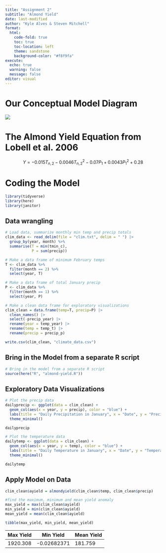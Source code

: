 ```yaml
---
title: "Assignment 2"
subtitle: "Almond Yield"
date: last-modified
author: "Kyle Alves & Steven Mitchell"
format: 
  html:
    code-fold: true
    toc: true
    toc-location: left
    theme: sandstone
    background-color: "#f8f9fa"
execute:
  echo: true
  warning: false
  message: false
editor: visual
---
```


# Our Conceptual Model Diagram

![](diagram.png)

# The Almond Yield Equation from Lobell et al. 2006

$$
Y = -0.015T_{n,2} - 0.0046T^{2}_{n,2} - 0.07P_{1} + 0.0043P^{2}_{1} + 0.28
$$

# Coding the Model

```r
library(tidyverse)
library(here)
library(janitor)
```

## Data wrangling

```r
# Load data, summarize monthly min temp and precip totals
clim_data <- read_delim(file = "clim.txt", delim = " ") |>
  group_by(year, month) %>%
  summarise(T = min(tmin_c),
            P = sum(precip))

# Make a data frame of minimum February temps
T <- clim_data %>% 
  filter(month == 2) %>% 
  select(year, T)

# Make a data frame of total January precip
P <- clim_data %>%
  filter(month == 1) %>% 
  select(year, P)
```

```r
# Make a clean data frame for exploratory visualizations
clim_clean = data.frame(temp=T, precip=P) |>
  clean_names() |>
  select(-precip_year) |>
  rename(year = temp_year) |>
  rename(temp = temp_t) |>
  rename(precip = precip_p)

write.csv(clim_clean, "climate_data.csv")
```

## Bring in the Model from a separate R script

```r
# Bring in the model from a separate R script
source(here("R", "almond-yield.R"))
```

## Exploratory Data Visualizations

```r
# Plot the precip data
dailyprecip <- ggplot(data = clim_clean) +
  geom_col(aes(x = year, y = precip), color = "blue") +
  labs(title = "Daily Precipitation in January", x = "Date", y = "Precipitation (mm)") +
  theme_minimal()

dailyprecip
```

```r
# Plot the temperature data
dailytemp <- ggplot(data = clim_clean) +
  geom_col(aes(x = year, y = temp), color = "blue") +
  labs(title = "Daily Temperature in January", x = "Date", y = "Temperature (C)") +
  theme_minimal()

dailytemp
```

## Apply Model on Data

```r
clim_clean$ayield = almondyield(clim_clean$temp, clim_clean$precip)

#find the maximum, minimum and mean yield anomaly
max_yield = max(clim_clean$ayield)
min_yield = min(clim_clean$ayield)
mean_yield = mean(clim_clean$ayield)

tibble(max_yield, min_yield, mean_yield)
```

| Max Yield | Min Yield   | Mean Yield |
|-----------|-------------|------------|
| 1920.308  | -0.02682371 | 181.759    |
